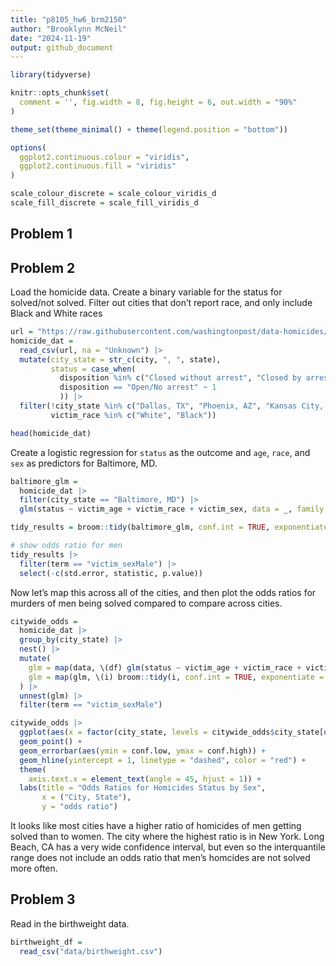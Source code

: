 ```yaml
---
title: "p8105_hw6_brm2150"
author: "Brooklynn McNeil"
date: "2024-11-19"
output: github_document
---
```

```r
library(tidyverse)

knitr::opts_chunk$set(
  comment = '', fig.width = 8, fig.height = 6, out.width = "90%"
)

theme_set(theme_minimal() + theme(legend.position = "bottom"))

options(
  ggplot2.continuous.colour = "viridis",
  ggplot2.continuous.fill = "viridis"
)

scale_colour_discrete = scale_colour_viridis_d
scale_fill_discrete = scale_fill_viridis_d
```

## Problem 1

## Problem 2

Load the homicide data. Create a binary variable for the status for solved/not solved. Filter out cities that don't report race, and only include Black and White races

```r
url = "https://raw.githubusercontent.com/washingtonpost/data-homicides/master/homicide-data.csv"
homicide_dat = 
  read_csv(url, na = "Unknown") |>
  mutate(city_state = str_c(city, ", ", state),
         status = case_when(
           disposition %in% c("Closed without arrest", "Closed by arrest") ~ 0,
           disposition == "Open/No arrest" ~ 1
           )) |>
  filter(!city_state %in% c("Dallas, TX", "Phoenix, AZ", "Kansas City, MO", "Tulsa, AL"),
         victim_race %in% c("White", "Black"))

head(homicide_dat)
```
Create a logistic regression for `status` as the outcome and `age`, `race`, and `sex` as predictors for Baltimore, MD. 

```r
baltimore_glm = 
  homicide_dat |>
  filter(city_state == "Baltimore, MD") |>
  glm(status ~ victim_age + victim_race + victim_sex, data = _, family = "binomial")

tidy_results = broom::tidy(baltimore_glm, conf.int = TRUE, exponentiate = TRUE)

# show odds ratio for men
tidy_results |>
  filter(term == "victim_sexMale") |>
  select(-c(std.error, statistic, p.value))
```

Now let's map this across all of the cities, and then plot the odds ratios for murders of men being solved compared to compare across cities.

```r
citywide_odds = 
  homicide_dat |>
  group_by(city_state) |>
  nest() |>
  mutate(
    glm = map(data, \(df) glm(status ~ victim_age + victim_race + victim_sex, data = df, family = "binomial")),
    glm = map(glm, \(i) broom::tidy(i, conf.int = TRUE, exponentiate = TRUE)),
  ) |>
  unnest(glm) |>
  filter(term == "victim_sexMale")

citywide_odds |>
  ggplot(aes(x = factor(city_state, levels = citywide_odds$city_state[order(citywide_odds$estimate)]), y = estimate))+
  geom_point() +
  geom_errorbar(aes(ymin = conf.low, ymax = conf.high)) +
  geom_hline(yintercept = 1, linetype = "dashed", color = "red") +
  theme(
    axis.text.x = element_text(angle = 45, hjust = 1)) +
  labs(title = "Odds Ratios for Homicides Status by Sex",
       x = ("City, State"),
       y = "odds ratio")
```
It looks like most cities have a higher ratio of homicides of men getting solved than to women. The city where the highest ratio is in New York. Long Beach, CA has a very wide confidence interval, but even so the interquantile range does not include an odds ratio that men's homcides are not solved more often. 

## Problem 3

Read in the birthweight data. 

```r
birthweight_df = 
  read_csv("data/birthweight.csv")
```

